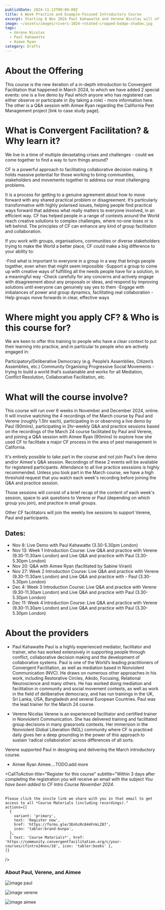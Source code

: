 ```yaml
---
publishDate: 2024-11-13T00:00:00Z
title: 6 Week Practice and Example-Focused Introductory Course
excerpt: Starting 8 Nov 2024 Paul Kahawatte and Verene Nicolas will offer a practice-focused online introductory course to Convergent Facilitation, leaning on recordings from their March 24 course for the delivery of the theoretical aspects paired with live Q&A and guided practice exercises. Also, the course will start with a live demo by Paul and feature a Q&A session with Aimee Ryan who facilitated a major CF process in the area of pest management in California in 2021-2022.
image: ~/assets/images/rivers-1024-rotated-cropped-badge-shadow.jpg
tags:
  - Verene Nicolas 
  - Paul Kahawatte
  - Aimee Ryan
category: Drafts
---
```


# About the Offering

This course is the new iteration of a in-depth introduction to Convergent Facilitation that happened in March 2024, to which we have added 2 special events: one is a live demo by Paul which anyone who has registered can either observe or participate in (by taking a role) - more information here. The other is a Q&A session with Aimee Ryan regarding the California Pest Management project [link to case study page].

# What is Convergent Facilitation? & Why learn it?

We live in a time of multiple devastating crises and challenges - could we come together to find a way to turn things around? 

CF is a powerful approach to facilitating collaborative decision making. It holds massive potential for those working to bring communities, stakeholders and movements together to address our most challenging problems. 

It is a process for getting to a genuine agreement about how to move forward with any shared practical problem or disagreement. It’s particularly transformative with highly polarised issues, helping people find practical ways forward that address what really matters to everyone involved, in an efficient way. CF has helped people in a range of contexts around the World reach creative solutions to complex challenges, where no-one loses or is left behind. The principles of CF can enhance any kind of group facilitation and collaboration.

If you work with groups, organisations, communities or diverse stakeholders trying to make the World a better place, CF could make a big difference to your ability to:

-Find what is important to everyone in a group in a way that brings people together, even when that might seem impossible
-Support a group to come up with creative ways of fulfilling all the needs people have for a solution, in a meaningful way
-Check carefully for any concerns and actively engage with disagreement about any proposals or ideas, and respond by improving solutions until everyone can genuinely say yes to them
-Engage with imbalances of power and group dynamics, facilitating real collaboration
-Help groups move forwards in clear, effective ways


# Where might you apply CF? & Who is this course for?
We are keen to offer this training to people who have a clear context to put their learning into practice, and in particular to people who are actively engaged in:

Participatory/Deliberative Democracy (e.g. People’s Assemblies, Citizen’s Assemblies, etc.) 
Community Organising
Progressive Social Movements - trying to build a world that’s sustainable and works for all
Mediation, Conflict Resolution, Collaborative Facilitation, etc.


# What will the course involve?
This course will run over 6 weeks in November and December 2024, online. It will involve watching the 4 recordings of the March course by Paul and Verene (roughly 1.5hr each), participating in or observing a live demo by Paul (90mins), participating in 2hr-weekly Q&A and practice sessions based on the recordings of the March 24 course facilitated by Paul and Verene, and joining a Q&A session with Aimee Ryan (90mins) to explore how she used CF to facilitate a major CF process in the area of pest management in California. 

It's entirely possible to take part in the course and not join Paul's live demo and/or Aimee's Q&A session. Recordings of these 2 events will be available for registered participants. Attendance to all live practice sesssions is highly recommended. Unless you took part in the March course, we have a high threshold request that you watch each week's recording before joining the Q&A and practice session. 

Those sessions will consist of a brief recap of the content of each week's session, space to ask questions to Verene or Paul (depending on which group you join), and practice in small groups. 

Other CF facilitators will join the weekly live sessions to support Verene, Paul and participants.

## Dates:
- Nov 8: Live Demo with Paul Kahawatte (3.30-5.30pm London)
- Nov 13: Week 1 Introduction Course: Live Q&A and practice with Verene (9.30-11.30am London) and Live Q&A and practice with Paul (3.30-5.30pm London)
- Nov 20: Q&A with Aimee Ryan (facilitated by Sabine Virani)
- Nov 27: Week 2 Introduction Course: Live Q&A and practice with Verene (9.30-11.30am London) and Live Q&A and practice with - Paul (3.30-5.30pm London)
- Dec 4: Week 3 Introduction Course: Live Q&A and practice with Verene (9.30-11.30am London) and Live Q&A and practice with Paul (3.30-5.30pm London)
- Dec 11: Week 4 Introduction Course: Live Q&A and practice with Verene (9.30-11.30am London) and Live Q&A and practice with Paul (3.30-5.30pm London)

# About the providers
- Paul Kahawatte
Paul is a highly experienced mediator, facilitator and trainer, who has worked extensively in supporting people through conflict, collaborative decision making and the development of collaborative systems. Paul is one of the World’s leading practitioners of Convergent Facilitation, as well as mediation based in Nonviolent Communication (NVC). He draws on numerous other approaches in his work, including Restorative Circles, Aikido, Focusing, Relational Neuroscience and many others. He has worked doing mediation and facilitation in community and social movement contexts, as well as work in the field of deliberative democracy, and has run trainings in the UK, Sri Lanka, USA, Bangladesh and several European Countries. Paul was the lead trainer for the March 24 course.

- Verene Nicolas
Verene is an experienced facilitator and certified trainer in Nonviolent Communication. She has delivered training and facilitated group decisions in many grassroots contexts. Her immersion in the Nonviolent Global Liberation (NGL) community where CF is practiced daily gives her a deep grounding in the power of this approach to sustain ‘radical collaboration’ across differences of all sorts.   

Verene supported Paul in designing and delivering the March introductory course.

- Aimee Ryan
Aimee....TODO.add more



<CallToAction
    title="Register for this course"
    subtitle="Within 3 days after completing the registration you will receive an email with the subject <i>You have been added to CF Intro Course November 2024</i>. <br><br>
    
    Please click the invite link we share with you in that email to get access to all *Course Materials (including recordings)."
    actions={[
      {
        variant: 'primary',
        text: 'Register now',
        href: 'https://forms.gle/3EnhzRc844FnkLZ87',
        icon: 'tabler:brand-bunpo',
      },
      { text: 'Course Materials*', href: 'https://community.convergentfacilitation.org/c/your-courses/cfintro24nov/18', icon: 'tabler:books' },
    ]}
  />
  
### About Paul, Verene, and Aimee
![image paul](~/assets/images/paul_kahawatte.jpg)

![image verene](~/assets/images/verene_nicolas.jpg)

![image aimee](~/assets/images/aimee-outside.jpg)
